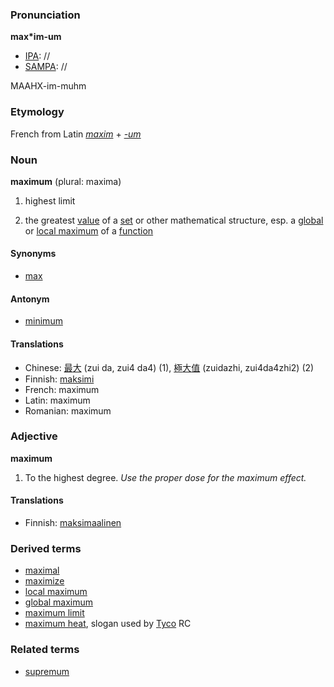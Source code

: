 ===Pronunciation===

'''max*im-um'''
*[[IPA]]: //
*[[SAMPA]]: //
MAAHX-im-muhm

===Etymology===

French from Latin ''[[maxim]]'' + ''[[-um]]''

===Noun===
'''maximum''' (plural: maxima)
#highest limit
#{{mathematics}} the greatest [[value]] of a [[set]] or other mathematical structure, esp. a [[global maximum|global]] or [[local maximum]] of a [[function]]

====Synonyms====
*[[max]]

====Antonym====
*[[minimum]]

====Translations====
*Chinese: [[最]][[大]] (zui da, zui4 da4) (1), [[極]][[大]][[值]] (zuidazhi, zui4da4zhi2) (2)
*Finnish: [[maksimi]]
*French: maximum
*Latin: maximum
*Romanian: maximum

===Adjective===
'''maximum'''
#To the highest degree. ''Use the proper dose for the maximum effect.''

====Translations====
*Finnish: [[maksimaalinen]]

===Derived terms===
*[[maximal]]
*[[maximize]]
*[[local maximum]]
*[[global maximum]]
*[[maximum limit]]
*[[maximum heat]], slogan used by [[en:Tyco|Tyco]] RC

===Related terms===
*[[supremum]]